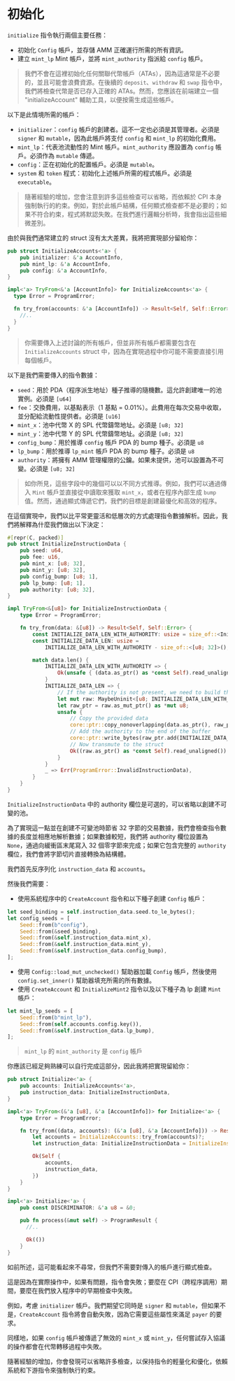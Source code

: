 # 初始化

`initialize` 指令執行兩個主要任務：
- 初始化 `Config` 帳戶，並存儲 AMM 正確運行所需的所有資訊。
- 建立 `mint_lp` Mint 帳戶，並將 `mint_authority` 指派給 `config` 帳戶。

> 我們不會在這裡初始化任何關聯代幣帳戶（ATAs），因為這通常是不必要的，並且可能會浪費資源。在後續的 `deposit`、`withdraw` 和 `swap` 指令中，我們將檢查代幣是否已存入正確的 ATAs。然而，您應該在前端建立一個 "initializeAccount" 輔助工具，以便按需生成這些帳戶。

<ArticleSection name="所需帳戶" id="required-accounts" level="h2" />

以下是此情境所需的帳戶：
- `initializer`：`config` 帳戶的創建者。這不一定也必須是其管理者。必須是 `signer` 和 `mutable`，因為此帳戶將支付 `config` 和 `mint_lp` 的初始化費用。
- `mint_lp`：代表池流動性的 Mint 帳戶。`mint_authority` 應設置為 `config` 帳戶。必須作為 `mutable` 傳遞。
- `config`：正在初始化的配置帳戶。必須是 `mutable`。
- `system` 和 `token` 程式：初始化上述帳戶所需的程式帳戶。必須是 `executable`。

> 隨著經驗的增加，您會注意到許多這些檢查可以省略，而依賴於 CPI 本身強制執行的約束。例如，對於此帳戶結構，任何顯式檢查都不是必要的；如果不符合約束，程式將默認失敗。在我們進行邏輯分析時，我會指出這些細微差別。

由於與我們通常建立的 struct 沒有太大差異，我將把實現部分留給你：

```rust
pub struct InitializeAccounts<'a> {
    pub initializer: &'a AccountInfo,
    pub mint_lp: &'a AccountInfo,
    pub config: &'a AccountInfo,
}

impl<'a> TryFrom<&'a [AccountInfo]> for InitializeAccounts<'a> {
  type Error = ProgramError;

  fn try_from(accounts: &'a [AccountInfo]) -> Result<Self, Self::Error> {
    //..
  }
}
```

> 你需要傳入上述討論的所有帳戶，但並非所有帳戶都需要包含在 `InitializeAccounts` struct 中，因為在實現過程中你可能不需要直接引用每個帳戶。

<ArticleSection name="Instruction Data" id="instruction-data" level="h2" />

以下是我們需要傳入的指令數據：
- `seed`：用於 PDA（程序派生地址）種子推導的隨機數。這允許創建唯一的池實例。必須是 `[u64]`
- `fee`：交換費用，以基點表示（1 基點 = 0.01%）。此費用在每次交易中收取，並分配給流動性提供者。必須是 `[u16]`
- `mint_x`：池中代幣 X 的 SPL 代幣鑄幣地址。必須是 `[u8; 32]`
- `mint_y`：池中代幣 Y 的 SPL 代幣鑄幣地址。必須是 `[u8; 32]`
- `config_bump`：用於推導 `config` 帳戶 PDA 的 bump 種子。必須是 `u8`
- `lp_bump`：用於推導 `lp_mint` 帳戶 PDA 的 bump 種子。必須是 `u8`
- `authority`：將擁有 AMM 管理權限的公鑰。如果未提供，池可以設置為不可變。必須是 `[u8; 32]`

> 如你所見，這些字段中的幾個可以以不同方式推導。例如，我們可以通過傳入 `Mint` 帳戶並直接從中讀取來獲取 `mint_x`，或者在程序內部生成 `bump` 值。然而，通過顯式傳遞它們，我們的目標是創建最優化和高效的程序。

在這個實現中，我們以比平常更靈活和低層次的方式處理指令數據解析。因此，我們將解釋為什麼我們做出以下決定：

```rust
#[repr(C, packed)]
pub struct InitializeInstructionData {
    pub seed: u64,
    pub fee: u16,
    pub mint_x: [u8; 32],
    pub mint_y: [u8; 32],
    pub config_bump: [u8; 1],
    pub lp_bump: [u8; 1],
    pub authority: [u8; 32],
}

impl TryFrom<&[u8]> for InitializeInstructionData {
    type Error = ProgramError;

    fn try_from(data: &[u8]) -> Result<Self, Self::Error> {
        const INITIALIZE_DATA_LEN_WITH_AUTHORITY: usize = size_of::<InitializeInstructionData>();
        const INITIALIZE_DATA_LEN: usize =
            INITIALIZE_DATA_LEN_WITH_AUTHORITY - size_of::<[u8; 32]>();

        match data.len() {
            INITIALIZE_DATA_LEN_WITH_AUTHORITY => {
                Ok(unsafe { (data.as_ptr() as *const Self).read_unaligned() })
            }
            INITIALIZE_DATA_LEN => {
                // If the authority is not present, we need to build the buffer and add it at the end before transmuting to the struct
                let mut raw: MaybeUninit<[u8; INITIALIZE_DATA_LEN_WITH_AUTHORITY]> = MaybeUninit::uninit();
                let raw_ptr = raw.as_mut_ptr() as *mut u8;
                unsafe {
                    // Copy the provided data
                    core::ptr::copy_nonoverlapping(data.as_ptr(), raw_ptr, INITIALIZE_DATA_LEN);
                    // Add the authority to the end of the buffer
                    core::ptr::write_bytes(raw_ptr.add(INITIALIZE_DATA_LEN), 0, 32);
                    // Now transmute to the struct
                    Ok((raw.as_ptr() as *const Self).read_unaligned())
                }
            }
            _ => Err(ProgramError::InvalidInstructionData),
        }
    }
}
```

`InitializeInstructionData` 中的 authority 欄位是可選的，可以省略以創建不可變的池。

為了實現這一點並在創建不可變池時節省 32 字節的交易數據，我們會檢查指令數據的長度並相應地解析數據；如果數據較短，我們將 authority 欄位設置為 `None`，通過向緩衝區末尾寫入 32 個零字節來完成；如果它包含完整的 `authority` 欄位，我們會將字節切片直接轉換為結構體。

<ArticleSection name="指令邏輯" id="instruction-logic" level="h2" />

我們首先反序列化 `instruction_data` 和 `accounts`。

然後我們需要：
- 使用系統程序中的 `CreateAccount` 指令和以下種子創建 `Config` 帳戶：

```rust
let seed_binding = self.instruction_data.seed.to_le_bytes();
let config_seeds = [
    Seed::from(b"config"),
    Seed::from(&seed_binding),
    Seed::from(&self.instruction_data.mint_x),
    Seed::from(&self.instruction_data.mint_y),
    Seed::from(&self.instruction_data.config_bump),
];
```

- 使用 `Config::load_mut_unchecked()` 幫助器加載 `Config` 帳戶，然後使用 `config.set_inner()` 幫助器填充所需的所有數據。
- 使用 `CreateAccount` 和 `InitializeMint2` 指令以及以下種子為 lp 創建 `Mint` 帳戶：

```rust
let mint_lp_seeds = [
    Seed::from(b"mint_lp"),
    Seed::from(self.accounts.config.key()),
    Seed::from(&self.instruction_data.lp_bump),
];
```

> `mint_lp` 的 `mint_authority` 是 `config` 帳戶

你應該已經足夠熟練可以自行完成這部分，因此我將把實現留給你：

```rust
pub struct Initialize<'a> {
    pub accounts: InitializeAccounts<'a>,
    pub instruction_data: InitializeInstructionData,
}

impl<'a> TryFrom<(&'a [u8], &'a [AccountInfo])> for Initialize<'a> {
    type Error = ProgramError;

    fn try_from((data, accounts): (&'a [u8], &'a [AccountInfo])) -> Result<Self, Self::Error> {
        let accounts = InitializeAccounts::try_from(accounts)?;
        let instruction_data: InitializeInstructionData = InitializeInstructionData::try_from(data)?;

        Ok(Self {
            accounts,
            instruction_data,
        })
    }
}

impl<'a> Initialize<'a> {
    pub const DISCRIMINATOR: &'a u8 = &0;

    pub fn process(&mut self) -> ProgramResult {
      //..

      Ok(())
    }
}
```

<ArticleSection name="安全性" id="security" level="h2" />

如前所述，這可能看起來不尋常，但我們不需要對傳入的帳戶進行顯式檢查。

這是因為在實際操作中，如果有問題，指令會失敗；要麼在 CPI（跨程序調用）期間，要麼在我們放入程序中的早期檢查中失敗。

例如，考慮 `initializer` 帳戶。我們期望它同時是 `signer` 和 `mutable`，但如果不是，`CreateAccount` 指令將會自動失敗，因為它需要這些屬性來滿足 `payer` 的要求。

同樣地，如果 `config` 帳戶被傳遞了無效的 `mint_x` 或 `mint_y`，任何嘗試存入協議的操作都會在代幣轉移過程中失敗。

隨著經驗的增加，你會發現可以省略許多檢查，以保持指令的輕量化和優化，依賴系統和下游指令來強制執行約束。
